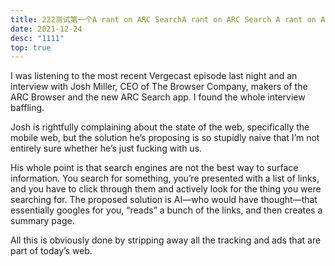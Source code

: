 ```yaml
---
title: 222测试第一个A rant on ARC SearchA rant on ARC Search A rant on ARC SearchA rant on ARC Search
date: 2021-12-24
desc: "1111"
top: true
---
```


I was listening to the most recent Vergecast episode last night and an interview with Josh Miller, CEO of The Browser Company, makers of the ARC Browser and the new ARC Search app. I found the whole interview baffling.

Josh is rightfully complaining about the state of the web, specifically the mobile web, but the solution he’s proposing is so stupidly naive that I’m not entirely sure whether he’s just fucking with us.

His whole point is that search engines are not the best way to surface information. You search for something, you’re presented with a list of links, and you have to click through them and actively look for the thing you were searching for. The proposed solution is AI—who would have thought—that essentially googles for you, “reads” a bunch of the links, and then creates a summary page.

All this is obviously done by stripping away all the tracking and ads that are part of today’s web.